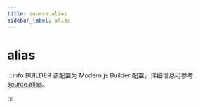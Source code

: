 ```yaml
---
title: source.alias
sidebar_label: alias
---
```

# alias

:::info BUILDER
该配置为 Modern.js Builder 配置，详细信息可参考 [source.alias](https://modernjs.dev/builder/api/config-source.html#source-alias)。

:::


<Main />
